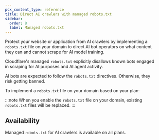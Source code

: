 ```yaml
---
pcx_content_type: reference
title: Direct AI crawlers with managed robots.txt
sidebar:
  order: 8
  label: Managed robots.txt
---
```



Protect your website or application from AI crawlers by implementing a `robots.txt` file on your domain to direct AI bot operators on what content they can and cannot scrape for AI model training. 

Cloudflare's managed `robots.txt` explicitly disallows known bots engaged in scraping for AI purposes and AI agent activity. 

AI bots are expected to follow the `robots.txt` directives. Otherwise, they risk getting banned. 

To implement a `robots.txt` file on your domain based on your plan:

<Tabs>
  <TabItem label="Bot Fight Mode">
    <Render file="enable-managed-robots-txt" params={{ one: "Bot Fight Mode" }} />
  </TabItem>
  <TabItem label="Super Bot Fight Mode">
    <Render file="enable-managed-robots-txt" params={{ one: "Super Bot Fight Mode" }} />
  </TabItem>
    <TabItem label="Bot Management for Enterprise">
    <Render file="enable-managed-robots-txt" params={{ one: "Bot Management" }} />
  </TabItem>
</Tabs>

:::note
When you enable the `robots.txt` file on your domain, existing `robots.txt` files will be replaced.
:::

## Availability
Managed `robots.txt` for AI crawlers is available on all plans.
